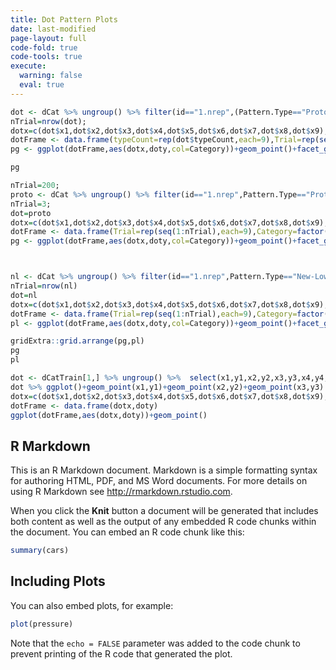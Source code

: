 ```yaml
---
title: Dot Pattern Plots
date: last-modified
page-layout: full
code-fold: true
code-tools: true
execute: 
  warning: false
  eval: true
---
```









```r

dot <- dCat %>% ungroup() %>% filter(id=="1.nrep",(Pattern.Type=="Prototype" | Pattern.Type=="New-Low"))%>%  select(typeCount,Category,x1,y1,x2,y2,x3,y3,x4,y4,x5,y5,x6,y6,x7,y7,x8,y8,x9,y9) 
nTrial=nrow(dot);
dotx=c(dot$x1,dot$x2,dot$x3,dot$x4,dot$x5,dot$x6,dot$x7,dot$x8,dot$x9); doty=c(dot$y1,dot$y2,dot$y3,dot$y4,dot$y5,dot$y6,dot$y7,dot$y8,dot$y9)
dotFrame <- data.frame(typeCount=rep(dot$typeCount,each=9),Trial=rep(seq(1:nTrial),each=9),Category=factor(rep(dot$Category,each=9)),x=dotx,y=doty)
pg <- ggplot(dotFrame,aes(dotx,doty,col=Category))+geom_point()+facet_grid(typeCount~Category)

pg

```




```r


nTrial=200;
proto <- dCat %>% ungroup() %>% filter(id=="1.nrep",Pattern.Type=="Prototype")%>%  select(Category,x1,y1,x2,y2,x3,y3,x4,y4,x5,y5,x6,y6,x7,y7,x8,y8,x9,y9) 
nTrial=3;
dot=proto
dotx=c(dot$x1,dot$x2,dot$x3,dot$x4,dot$x5,dot$x6,dot$x7,dot$x8,dot$x9); doty=c(dot$y1,dot$y2,dot$y3,dot$y4,dot$y5,dot$y6,dot$y7,dot$y8,dot$y9)
dotFrame <- data.frame(Trial=rep(seq(1:nTrial),each=9),Category=factor(rep(dot$Category,each=9)),x=dotx,y=doty)
pg <- ggplot(dotFrame,aes(dotx,doty,col=Category))+geom_point()+facet_grid(Trial~Category)



nl <- dCat %>% ungroup() %>% filter(id=="1.nrep",Pattern.Type=="New-Low")%>%  select(Category,x1,y1,x2,y2,x3,y3,x4,y4,x5,y5,x6,y6,x7,y7,x8,y8,x9,y9) 
nTrial=nrow(nl)
dot=nl
dotx=c(dot$x1,dot$x2,dot$x3,dot$x4,dot$x5,dot$x6,dot$x7,dot$x8,dot$x9); doty=c(dot$y1,dot$y2,dot$y3,dot$y4,dot$y5,dot$y6,dot$y7,dot$y8,dot$y9)
dotFrame <- data.frame(Trial=rep(seq(1:nTrial),each=9),Category=factor(rep(dot$Category,each=9)),x=dotx,y=doty)
pl <- ggplot(dotFrame,aes(dotx,doty,col=Category))+geom_point()+facet_grid(Trial~Category)

gridExtra::grid.arrange(pg,pl)
pg
pl
```








```r



dot <- dCatTrain[1,] %>% ungroup() %>%  select(x1,y1,x2,y2,x3,y3,x4,y4,x5,y5,x6,y6,x7,y7,x8,y8,x9,y9) 
dot %>% ggplot()+geom_point(x1,y1)+geom_point(x2,y2)+geom_point(x3,y3)
dotx=c(dot$x1,dot$x2,dot$x3,dot$x4,dot$x5,dot$x6,dot$x7,dot$x8,dot$x9); doty=c(dot$y1,dot$y2,dot$y3,dot$y4,dot$y5,dot$y6,dot$y7,dot$y8,dot$y9)
dotFrame <- data.frame(dotx,doty)
ggplot(dotFrame,aes(dotx,doty))+geom_point()


```
## R Markdown

This is an R Markdown document. Markdown is a simple formatting syntax for authoring HTML, PDF, and MS Word documents. For more details on using R Markdown see <http://rmarkdown.rstudio.com>.

When you click the **Knit** button a document will be generated that includes both content as well as the output of any embedded R code chunks within the document. You can embed an R code chunk like this:

```r
summary(cars)
```

## Including Plots

You can also embed plots, for example:

```r
plot(pressure)
```

Note that the `echo = FALSE` parameter was added to the code chunk to prevent printing of the R code that generated the plot.
